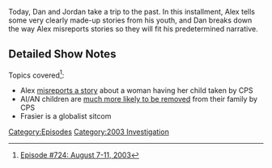 {{DEFAULTSORT:
    #_EPISODE_0724:August 7-11, 2003
}}{{Episode
    | title             = August 7-11, 2003
    | caption           = [https://knowledgefight.libsyn.com/724-august-7-11-2003 Listen to this episode on Libsyn]
    | episodeNumber     = 724
    | length            = 01:28:12
    | airDate           = September 12, 2022
    | coverageStartDate = August 7, 2003
    | coverageEndDate   = August 11, 2003
    | episodeType       = [[:Category:2003 Investigation|2003 Investigation]]
    | previousEpisode   = [[723: September 8, 2022]]
    | nextEpisode       = [[725: September 13-14, 2022]]
}}

{{Stub}}

Today, Dan and Jordan take a trip to the past.  In this installment, Alex tells some very clearly made-up stories from his youth, and Dan breaks down the way Alex misreports stories so they will fit his predetermined narrative.

==Detailed Show Notes==

Topics covered<ref>[https://knowledgefight.com/research/2022/9/11/episode-724-august-7-11-2003 Episode #724: August 7-11, 2003]</ref>:

*Alex [https://co.cos.general.narkive.com/kcbQpnhe/socialist-services-steals-baby misreports a story] about a woman having her child taken by CPS
*AI/AN children are [https://www.nicwa.org/wp-content/uploads/2017/09/Disproportionality-Table.pdf much more likely to be removed] from their family by CPS
*Frasier is a globalist sitcom

[[Category:Episodes]]
[[Category:2003 Investigation]]
